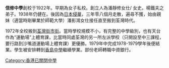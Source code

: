 
{{unreferenced|time=2012-05-14T03:45:15+00:00}}

'''信修中學'''創校于1922年。早期為女子私校。創立人為潘靜修女仕/ 女史。楊鐵夫之弟子。1938年仍健在。後因為[[抗日战争|日本侵華]]，三年零八個月走散，遍尋不獲，始由親妹（適當時剛畢業於師範大學）潘影鴻女仕接任直至搬到荃灣時代。

1972年全校搬到[[荃灣|荃灣]][[街市街|街市街]]。當時學校規模不小，有完整的中學級別，也有天台作為“運動場”上體育課，比當時同處荃灣的另一所左派學校（只開設至中三課程，要行路到沙嘴道運動場上體育課）更優勝。1979年中完成1978-1979學年後便結業。學生被安排轉到[[香島中學|香島中學]]繼續學業。部份老師轉職中資銀行。


[[Category:香港已關閉中學|Category:香港已關閉中學]]